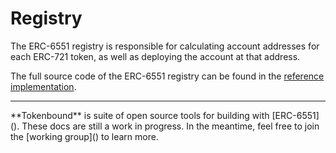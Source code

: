 
# Registry

The ERC-6551 registry is responsible for calculating account addresses for each ERC-721 token, as well as deploying the account at that address.

The full source code of the ERC-6551 registry can be found in the [reference implementation](https://github.com/erc6551/reference/blob/main/src/ERC6551Registry.sol).

---

<Callout emoji="✍🏽">
  **Tokenbound** is suite of open source tools for building with [ERC-6551](). These docs are still a work in progress. In the meantime, feel free to join the [working group]() to learn more.
</Callout>
